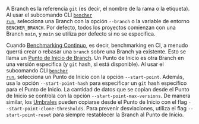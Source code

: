 A Branch es la referencia `git` (es decir, el nombre de la rama o la etiqueta).
Al usar el subcomando CLI <code><a href="/es/docs/explanation/bencher-run/">bencher run</a></code>,
selecciona una Branch con la opción `--branch` o la variable de entorno `BENCHER_BRANCH`.
Por defecto, todos los proyectos comienzan con una Branch `main`, y
`main` se utiliza por defecto si no se especifica.

Cuando [Benchmarking Continuo][continuous benchmarking], es decir, benchmarking en CI,
a menudo querrá crear o rebasar una `branch` sobre una Branch ya existente.
Esto se llama un [Punto de Inicio de Branch][start point].
Un Punto de Inicio es otra Branch en una versión específica (y `git` hash, si está disponible).
Al usar el subcomando CLI <code><a href="/es/docs/explanation/bencher-run/">bencher run</a></code>,
selecciona un Punto de Inicio con la opción `--start-point`.
Además, usa la opción `--start-point-hash` para especificar un `git` hash específico para el Punto de Inicio.
La cantidad de datos que se copian desde el Punto de Inicio se controla con la opción `--start-point-max-versions`.
De manera similar, los [Umbrales][thresholds] pueden copiarse desde el Punto de Inicio con el flag `--start-point-clone-thresholds`.
Para prevenir desviaciones, utiliza el flag `--start-point-reset` para siempre restablecer la Branch al Punto de Inicio.

[continuous benchmarking]: /es/docs/explanation/continuous-benchmarking/
[start point]: /es/docs/explanation/benchmarking/#start-point
[thresholds]: /es/docs/explanation/thresholds/